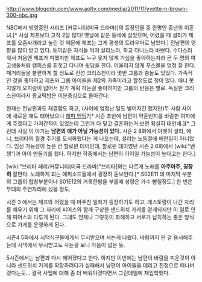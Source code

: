 http://www.blogcdn.com/www.aoltv.com/media/2011/11/yvette-n-brown-300-nbc.jpg

NBC에서 방영중인 시리즈 [커뮤니티(미국 드라마)]의 등장인물 중 한명인 중년의 이혼녀.[* 사실 제프보다 고작 2살 많다! 옛날에 같은 동네에 살았으며, 어렸을 때 셜리가 제프를 오줌싸개라고 놀린 것 때문에 제프는 그게 평생의 트라우마로 남았다.] 전남편의 영향을 많이 받고 있다. 토끼같은 자식들 먹여 살리느라, 학교 다니느라 바쁘다. 수다스러워서 처음엔 제프가 피했지만 제프도 누구 못지 않게 가십을 좋아하는지라 곧 두 명의 여고생들처럼 캠퍼스를 휘젓고 다니며 뒷담을 깐다. 어울리지 않게 푸스볼을 엄청 잘 한다. 패거리들을 불편하게 할 정도로 진성 크리스천이라 몇번 그룹과 충돌도 있었다. 가족적인 것을 좋아하고 제프와 그룹 아이들을 제2의 가족이라고 할정도로 정이 많다. 애니 못지않게 오지랖이 넓어서 뭔가 계획 하는걸 좋아하지만 그룹의 반응은 별로. 독실한 크리스찬이라서 종교떡밥은 이분중심으로 돌아간다.

현재는 전남편과도 재결합도 하고, (사이에 엄청난 일도 벌어지긴 했지만)두 사람 사이에 새로운 애도 태어났으니 [[해피 엔딩]]?[* 시즌 초반에 남편이 약혼반지를 바람핀 여자에게 주겠다고 가져간적이 있었는데 그런거 다 덮고 결혼하는거 보면 확실히 대인배.][* 그런데 사실 이 아기는 '''남편의 애가 아닐 가능성이 있다.''' 시즌 2 8화에서 아벳이 셜리, 애니, 브리타의 월경 주기를 도식화했다는 게 나오는데, 셜리는 노동절에 배란일이 아니었다. 임신 가능성이 높은 건 할로윈 데이인데, 할로윈 데이였던 시즌 2 6화에서 [wiki:"벤 챙"]과 아이 만들기를 했다. 하지만 작중에서는 남편의 아이일 가능성이 높다고는 한다.]

[wiki:"브리타 페리/커뮤니티(미국 드라마)"브리타]와는 다르게 노래를 '''아주아주, 굉장히''' 잘한다. 노래하게 되는 에피소드들에서 굉장히 돋보인다.[* S02E11 의 마지막 부분의 그룹의 합창부분이나 S01E12의 거룩한밤을 부를때 성량은 가수 뺨칠정도.] 한 번은 무대의 주연자리에 섰을 정도.

시즌 3 에서는 제프와 어렸을 때 마주친 일화가 등장하기도 하고, 레스토랑이 나간 자리를 채우기 위해 그 자리에 피어스와 함께 구상한 샌드위치 가게를 얻게되지만 이 일로 인해 피어스와 다투게 된다. 그래도 언제나 그렇듯이 화해하고 서로가 납득하는 좋은 방식으로 가게를 운영하게 된다. 

시즌4 5화에서 시댁식구들에게서 무시받으며 사는게 나왔다. 바람까지 핀 걸 용서해주는데 시댁에서 무시받고도 사는걸 보니 마음이 넓은 듯.

5시즌에서는 남편과 다시 헤어졌다고 한다. 
하지만 이번에는 남편이 바람을 피운것이 아니라 샌드위치 가게를 확장하려다가 실패해서 남편이 아이들을 데리고 친정으로 떠나버렸다는듯...
결국 사업에 대해 좀 더 배워야겠다면서 그린데일에 재입학했다.
